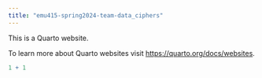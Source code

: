 ```yaml
---
title: "emu415-spring2024-team-data_ciphers"
---
```


This is a Quarto website.

To learn more about Quarto websites visit <https://quarto.org/docs/websites>.

```r
1 + 1
```
